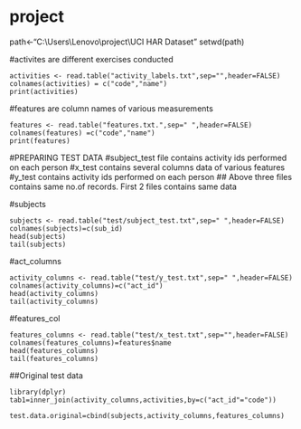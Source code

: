 # project
path<-"C:\\Users\\Lenovo\\project\\UCI HAR Dataset"
setwd(path)

#activites are different exercises conducted
```
activities <- read.table("activity_labels.txt",sep="",header=FALSE)
colnames(activities) = c("code","name")
print(activities)
```
#features are column names of various measurements
```
features <- read.table("features.txt.",sep=" ",header=FALSE)
colnames(features) =c("code","name")
print(features)
```

#PREPARING TEST DATA
#subject_test file contains activity ids performed on each person
#x_test contains several columns data of various features
#y_test contains activity ids performed on each person
## Above three files contains same no.of records. First 2 files contains same data

#subjects
```
subjects <- read.table("test/subject_test.txt",sep=" ",header=FALSE)
colnames(subjects)=c(sub_id)
head(subjects)
tail(subjects)
```

#act_columns
```
activity_columns <- read.table("test/y_test.txt",sep=" ",header=FALSE)
colnames(activity_columns)=c("act_id")
head(activity_columns)
tail(activity_columns)
```

#features_col
```
features_columns <- read.table("test/x_test.txt",sep="",header=FALSE)
colnames(features_columns)=features$name
head(features_columns)
tail(features_columns)
```

##Original test data
```
library(dplyr)
tab1=inner_join(activity_columns,activities,by=c("act_id"="code"))

test.data.original=cbind(subjects,activity_columns,features_columns)
```